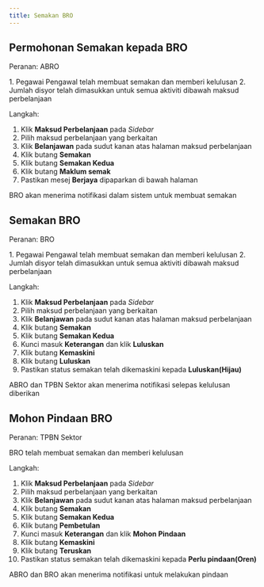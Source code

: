 ```yaml
---
title: Semakan BRO
---
```


## Permohonan Semakan kepada BRO
Peranan: ABRO

<Callout title="Pra-syarat" type="warn"> 
1. Pegawai Pengawal telah membuat semakan dan memberi kelulusan
2. Jumlah disyor telah dimasukkan untuk semua aktiviti dibawah maksud perbelanjaan
</Callout>

Langkah: 
1. Klik **Maksud Perbelanjaan** pada *Sidebar*
2. Pilih maksud perbelanjaan yang berkaitan
3. Klik **Belanjawan** pada sudut kanan atas halaman maksud perbelanjaan
4. Klik butang **Semakan**
5. Klik butang **Semakan Kedua**  
6. Klik butang **Maklum semak**
7. Pastikan mesej **Berjaya** dipaparkan di bawah halaman

<Callout title="Outcome">
BRO akan menerima notifikasi dalam sistem untuk membuat semakan 
</Callout>

## Semakan BRO
Peranan: BRO

<Callout title="Pra-syarat" type="warn"> 
1. Pegawai Pengawal telah membuat semakan dan memberi kelulusan
2. Jumlah disyor telah dimasukkan untuk semua aktiviti dibawah maksud perbelanjaan
</Callout>

Langkah:
1. Klik **Maksud Perbelanjaan** pada *Sidebar*
2. Pilih maksud perbelanjaan yang berkaitan
3. Klik **Belanjawan** pada sudut kanan atas halaman maksud perbelanjaan
4. Klik butang **Semakan**
5. Klik butang **Semakan Kedua**  
6. Kunci masuk **Keterangan** dan klik **Luluskan**
7. Klik butang **Kemaskini**
8. Klik butang **Luluskan**
9. Pastikan status semakan telah dikemaskini kepada **Luluskan(Hijau)**

<Callout title="Outcome">
ABRO dan TPBN Sektor akan menerima notifikasi selepas kelulusan diberikan
</Callout>

## Mohon Pindaan BRO
Peranan: TPBN Sektor

<Callout title="Pra-syarat" type="warn"> 
BRO telah membuat semakan dan memberi kelulusan
</Callout>

Langkah:
1. Klik **Maksud Perbelanjaan** pada *Sidebar*
2. Pilih maksud perbelanjaan yang berkaitan
3. Klik **Belanjawan** pada sudut kanan atas halaman maksud perbelanjaan
4. Klik butang **Semakan**
5. Klik butang **Semakan Kedua**  
6. Klik butang **Pembetulan**
7. Kunci masuk **Keterangan** dan klik **Mohon Pindaan**
8. Klik butang **Kemaskini**
9. Klik butang **Teruskan** 
10. Pastikan status semakan telah dikemaskini kepada **Perlu pindaan(Oren)**

<Callout title="Outcome">
ABRO dan BRO akan menerima notifikasi untuk melakukan pindaan 
</Callout>